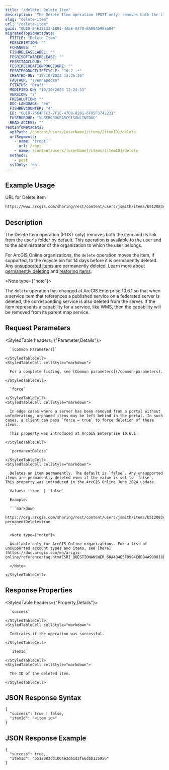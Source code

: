 ```yaml
---
title: "/delete: Delete Item"
description: "The Delete Item operation (POST only) removes both the item and its link from the user's folder by default."
slug: "delete-item"
url: "/delete-item"
guid: "GUID-94E38133-1B91-4A5E-A478-EA90A6997694"
migratedTopicMetadata:
  FTITLE: "Delete Item"
  FDESCRIPTION: ""
  FCHANGES: ""
  FISHRELEASELABEL: ""
  FESRISOFTWARERELEASE: ""
  FESRITAGCLOUD: ""
  FESRIRECREATIONPROCEDURE: ""
  FESRIPRODUCTLIFECYCLE: "10.7 -*"
  CREATED-ON: "18/10/2023 13:35:36"
  FAUTHOR: "svennapoosa"
  FSTATUS: "Draft"
  MODIFIED-ON: "19/10/2023 12:24:51"
  VERSION: "7"
  FRESOLUTION: ""
  DOC-LANGUAGE: "en"
  FISHREVCOUNTER: "4"
  ED: "GUID-7564FFC3-7F1C-47D8-8281-6F05F3742231"
  FUSERGROUP: "VUSERGROUPARCGISONLINEDOC"
  READ-ACCESS: ""
restInfoMetadata:
  apiPath: /content/users/[userName]/items/[itemID]/delete
  urlSegments:
    - name: '[root]'
      url: /root
    - name: /content/users/[userName]/items/[itemID]/delete
  methods:
    - post
  sslOnly: 'no'
---
```


## Example Usage

URL for Delete Item

```markdown
https://www.arcgis.com/sharing/rest/content/users/jsmith/items/b512083cd1b64e2da1d3f66dbb135956/delete
```

## Description

The Delete Item operation (POST only) removes both the item and its link from the user's folder by default. This operation is available to the user and to the administrator of the organization to which the user belongs. 

For ArcGIS Online organizations, the `delete` operation moves the item, if supported, to the recycle bin for 14 days before it is permanently deleted. Any [unsupported items](https://doc.arcgis.com/en/arcgis-online/reference/faq.htm#ESRI_QUESTIONANSWER_60A4B4E5F0994E8DB4A999818B19ED1D) are permanently deleted. Learn more about [permanently deleting](HTTPS://DOC.ARCGIS.COM/EN/ARCGIS-ONLINE/MANAGE-DATA/DELETE-ITEMS.HTM#ESRI_SECTION1_0B04A2F0D61D46E8AB6FA9CC4AEC68DC) and [restoring items](HTTPS://DOC.ARCGIS.COM/EN/ARCGIS-ONLINE/MANAGE-DATA/RESTORE-ITEMS.HTM).

<Note type={"note"}>

The `delete` operation has changed at ArcGIS Enterprise 10.6.1 so that when a service item that references a published service on a federated server is deleted, the corresponding service is also deleted from the server. If the item represents a capability for a service, like WMS, then the capability will be removed from its parent map service.

</Note>

## Request Parameters 

<StyledTable headers={"Parameter,Details"}>
  <StyledTableRow>
    <StyledTableCell cellStyle="markdown">

      `[Common Parameters]` 

    </StyledTableCell>
    <StyledTableCell cellStyle="markdown">

      For a complete listing, see [Common parameters](/common-parameters). 

    </StyledTableCell>
  </StyledTableRow>
  <StyledTableRow>
    <StyledTableCell cellStyle="markdown">

      `force` 

    </StyledTableCell>
    <StyledTableCell cellStyle="markdown">

      In edge cases where a server has been removed from a portal without unfederating, orphaned items may be left behind in the portal. In such cases, a client can pass `force = true` to force deletion of these items.

      This property was introduced at ArcGIS Enterprise 10.6.1.

    </StyledTableCell>
  </StyledTableRow>
  <StyledTableRow>
    <StyledTableCell cellStyle="markdown">

      `permanentDelete` 

    </StyledTableCell>
    <StyledTableCell cellStyle="markdown">

      Deletes an item permanently. The default is `false`. Any unsupported items are permanently deleted even if the value is set to `false`. This property was introduced in the ArcGIS Online June 2024 update.

      Values: `true` | `false`

      Example:

      ```markdown
      https://org.arcgis.com/sharing/rest/content/users/jsmith/items/b512083cd1b64e2da1d3f66dbb135956/delete?permanentDelete=true
      ```

      <Note type={"note"}>

      Available only for ArcGIS Online organizations. For a list of unsupported account types and items, see [here](https://doc.arcgis.com/en/arcgis-online/reference/faq.htm#ESRI_QUESTIONANSWER_60A4B4E5F0994E8DB4A999818B19ED1D).

      </Note>

    </StyledTableCell>
  </StyledTableRow>
</StyledTable>

## Response Properties

<StyledTable headers={"Property,Details"}>
  <StyledTableRow>
    <StyledTableCell cellStyle="markdown">

      `success` 

    </StyledTableCell>
    <StyledTableCell cellStyle="markdown">

      Indicates if the operation was successful.

    </StyledTableCell>
  </StyledTableRow>
  <StyledTableRow>
    <StyledTableCell cellStyle="markdown">

      `itemId` 

    </StyledTableCell>
    <StyledTableCell cellStyle="markdown">

      The ID of the deleted item.

    </StyledTableCell>
  </StyledTableRow>
</StyledTable>

## JSON Response Syntax

```other
{
  "success": true | false,
  "itemId": "<item id>"
}          
```

## JSON Response Example

```other
{
  "success": true,
  "itemId": "b512083cd1b64e2da1d3f66dbb135956"
}          
```

 
